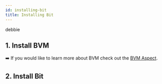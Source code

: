 ```yaml
---
id: installing-bit
title: Installing Bit
---
```




<Docs />
debbie

## 1. Install BVM

<BVMIntro />
<InstallBVM />

:arrow_right: If you would like to learn more about BVM check out the [BVM Aspect](/building-with-bit/bvm).

## 2. Install Bit

<InstallBit />

<br />

<LegacyWarning />

